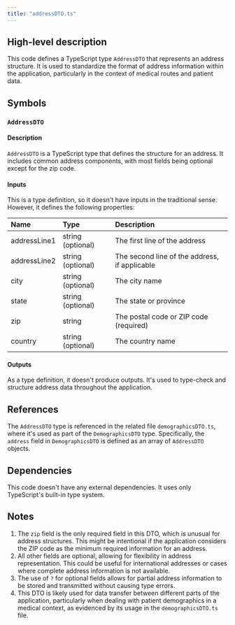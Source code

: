 ```yaml
---
title: "addressDTO.ts"
---
```


## High-level description
This code defines a TypeScript type `AddressDTO` that represents an address structure. It is used to standardize the format of address information within the application, particularly in the context of medical routes and patient data.

## Symbols

### `AddressDTO`
#### Description
`AddressDTO` is a TypeScript type that defines the structure for an address. It includes common address components, with most fields being optional except for the zip code.

#### Inputs
This is a type definition, so it doesn't have inputs in the traditional sense. However, it defines the following properties:

| Name | Type | Description |
|:-----|:-----|:------------|
| addressLine1 | string (optional) | The first line of the address |
| addressLine2 | string (optional) | The second line of the address, if applicable |
| city | string (optional) | The city name |
| state | string (optional) | The state or province |
| zip | string | The postal code or ZIP code (required) |
| country | string (optional) | The country name |

#### Outputs
As a type definition, it doesn't produce outputs. It's used to type-check and structure address data throughout the application.

## References
The `AddressDTO` type is referenced in the related file `demographicsDTO.ts`, where it's used as part of the `DemographicsDTO` type. Specifically, the `address` field in `DemographicsDTO` is defined as an array of `AddressDTO` objects.

## Dependencies
This code doesn't have any external dependencies. It uses only TypeScript's built-in type system.

## Notes
1. The `zip` field is the only required field in this DTO, which is unusual for address structures. This might be intentional if the application considers the ZIP code as the minimum required information for an address.
2. All other fields are optional, allowing for flexibility in address representation. This could be useful for international addresses or cases where complete address information is not available.
3. The use of `?` for optional fields allows for partial address information to be stored and transmitted without causing type errors.
4. This DTO is likely used for data transfer between different parts of the application, particularly when dealing with patient demographics in a medical context, as evidenced by its usage in the `demographicsDTO.ts` file.